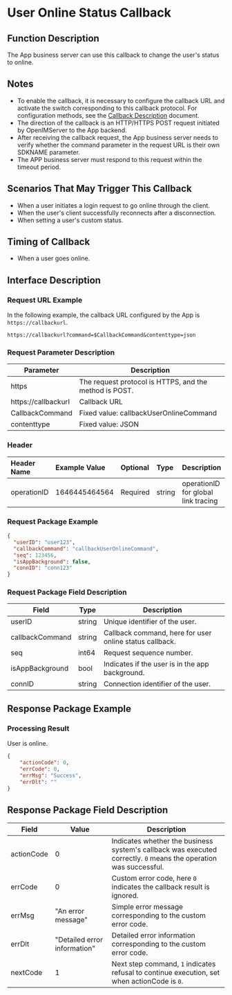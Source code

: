 # User Online Status Callback

## Function Description
The App business server can use this callback to change the user's status to online.

## Notes
- To enable the callback, it is necessary to configure the callback URL and activate the switch corresponding to this callback protocol. For configuration methods, see the [Callback Description](../introduction) document.
- The direction of the callback is an HTTP/HTTPS POST request initiated by OpenIMServer to the App backend.
- After receiving the callback request, the App business server needs to verify whether the command parameter in the request URL is their own SDKNAME parameter.
- The APP business server must respond to this request within the timeout period.

## Scenarios That May Trigger This Callback
- When a user initiates a login request to go online through the client.
- When the user's client successfully reconnects after a disconnection.
- When setting a user's custom status.

## Timing of Callback
- When a user goes online.

## Interface Description

### Request URL Example
In the following example, the callback URL configured by the App is `https://callbackurl`.
```plaintext
https://callbackurl?command=$CallbackCommand&contenttype=json
```

### Request Parameter Description

| Parameter            | Description                                   |
|----------------------|-----------------------------------------------|
| https                | The request protocol is HTTPS, and the method is POST. |
| https://callbackurl  | Callback URL                                  |
| CallbackCommand      | Fixed value: callbackUserOnlineCommand        |
| contenttype          | Fixed value: JSON                             |

### Header
| Header Name  | Example Value  | Optional | Type   | Description                     |
|:-------------|:---------------|:--------|:-------|:--------------------------------|
| operationID  | 1646445464564  | Required | string | operationID for global link tracing |

### Request Package Example
```json
{
  "userID": "user123",
  "callbackCommand": "callbackUserOnlineCommand",
  "seq": 123456,
  "isAppBackground": false,
  "connID": "conn123"
}
```

### Request Package Field Description

| Field            | Type   | Description                                           |
|------------------|--------|-------------------------------------------------------|
| userID           | string | Unique identifier of the user.                        |
| callbackCommand  | string | Callback command, here for user online status callback. |
| seq              | int64  | Request sequence number.                              |
| isAppBackground  | bool   | Indicates if the user is in the app background.       |
| connID           | string | Connection identifier of the user.                    |

## Response Package Example

### Processing Result
User is online.

```json
{
    "actionCode": 0,
    "errCode": 0,
    "errMsg": "Success",
    "errDlt": ""
}
```

## Response Package Field Description
| Field      | Value                        | Description                                                     |
|------------|------------------------------|-----------------------------------------------------------------|
| actionCode | 0                            | Indicates whether the business system's callback was executed correctly. `0` means the operation was successful. |
| errCode    | 0                            | Custom error code, here `0` indicates the callback result is ignored. |
| errMsg     | "An error message"           | Simple error message corresponding to the custom error code.   |
| errDlt     | "Detailed error information" | Detailed error information corresponding to the custom error code. |
| nextCode   | 1                            | Next step command, `1` indicates refusal to continue execution, set when actionCode is `0`. |